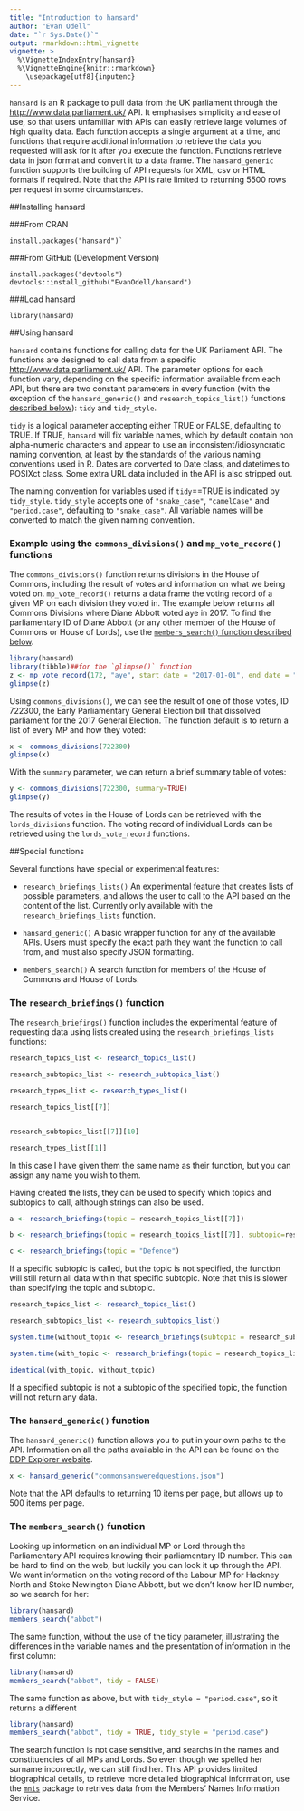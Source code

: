 ```yaml
---
title: "Introduction to hansard"
author: "Evan Odell"
date: "`r Sys.Date()`"
output: rmarkdown::html_vignette
vignette: >
  %\VignetteIndexEntry{hansard}
  %\VignetteEngine{knitr::rmarkdown}
    \usepackage[utf8]{inputenc}  
---
```


`hansard` is an R package to pull data from the UK parliament through the <http://www.data.parliament.uk/> API. It emphasises simplicity and ease of use, so that users unfamiliar with APIs can easily retrieve large volumes of high quality data. Each function accepts a single argument at a time, and functions that require additional information to retrieve the data you requested will ask for it after you execute the function. Functions retrieve data in json format and convert it to a data frame. The `hansard_generic` function supports the building of API requests for XML, csv or HTML formats if required. Note that the API is rate limited to returning 5500 rows per request in some circumstances.

##Installing hansard

###From CRAN

```
install.packages("hansard")`
```

###From GitHub (Development Version)

```
install.packages("devtools")
devtools::install_github("EvanOdell/hansard")
```

###Load hansard

```
library(hansard)
```

##Using hansard

`hansard` contains functions for calling data for the UK Parliament API. The functions are designed to call data from a specific <http://www.data.parliament.uk/> API. The parameter options for each function vary, depending on the specific information available from each API, but there are two constant parameters in every function (with the exception of the `hansard_generic()` and `research_topics_list()` functions [described below](#special-functions)): `tidy` and `tidy_style`.

`tidy` is a logical parameter accepting either TRUE or FALSE, defaulting to TRUE. If TRUE, `hansard` will fix variable names, which by default contain non alpha-numeric characters and appear to use an inconsistent/idiosyncratic naming convention, at least by the standards of the various naming conventions used in R. Dates are converted to Date class, and datetimes to POSIXct class. Some extra URL data included in the API is also stripped out.

The naming convention for variables used if `tidy`==TRUE is indicated by `tidy_style`. `tidy_style` accepts one of `"snake_case"`, `"camelCase"` and `"period.case"`, defaulting to `"snake_case"`. All variable names will be converted to match the given naming convention.

### Example using the `commons_divisions()` and `mp_vote_record()` functions

The `commons_divisions()` function returns divisions in the House of Commons, including the result of votes and information on what we being voted on. `mp_vote_record()` returns a data frame the voting record of a given MP on each division they voted in. The example below returns all Commons Divisions where Diane Abbott voted aye in 2017. To find the parliamentary ID of Diane Abbott (or any other member of the House of Commons or House of Lords), use the [`members_search()` function described below](#special-functions).

```r
library(hansard)
library(tibble)##for the `glimpse()` function
z <- mp_vote_record(172, "aye", start_date = "2017-01-01", end_date = "2017-05-03")
glimpse(z)

```


Using `commons_divisions()`, we can see the result of one of those votes, ID 722300, the Early Parliamentary General Election bill that dissolved parliament for the 2017 General Election. The function default is to return a list of every MP and how they voted:

```r
x <- commons_divisions(722300)
glimpse(x)
```


With the `summary` parameter, we can return a brief summary table of votes:

```r
y <- commons_divisions(722300, summary=TRUE)
glimpse(y)
```

The results of votes in the House of Lords can be retrieved with the `lords_divisions` function. The voting record of individual Lords can  be retrieved using the `lords_vote_record` functions.

##Special functions

Several functions have special or experimental features:

* `research_briefings_lists()` An experimental feature that creates lists of possible parameters, and allows the user to call to the API based on the content of the list. Currently only available with the `research_briefings_lists` function.

* `hansard_generic()` A basic wrapper function for any of the available APIs. Users must specify the exact path they want the function to call from, and must also specify JSON formatting.

* `members_search()` A search function for members of the House of Commons and House of Lords.


### The `research_briefings()` function

The `research_briefings()` function includes the experimental feature of requesting data using lists created using the `research_briefings_lists` functions:

```r
research_topics_list <- research_topics_list()

research_subtopics_list <- research_subtopics_list()

research_types_list <- research_types_list()

research_topics_list[[7]]


research_subtopics_list[[7]][10]

research_types_list[[1]]


```

In this case I have given them the same name as their function, but you can assign any name you wish to them.

Having created the lists, they can be used to specify which topics and subtopics to call, although strings can also be used.

```r
a <- research_briefings(topic = research_topics_list[[7]])

b <- research_briefings(topic = research_topics_list[[7]], subtopic=research_subtopics_list[[7]][10])

c <- research_briefings(topic = "Defence")

```

If a specific subtopic is called, but the topic is not specified, the function will still return all data within that specific subtopic. Note that this is slower than specifying the topic and subtopic.

```r

research_topics_list <- research_topics_list()

research_subtopics_list <- research_subtopics_list()

system.time(without_topic <- research_briefings(subtopic = research_subtopics_list[[7]][10]))

system.time(with_topic <- research_briefings(topic = research_topics_list[[7]], subtopic=research_subtopics_list[[7]][10]))

identical(with_topic, without_topic)

```


If a specified subtopic is not a subtopic of the specified topic, the function will not return any data.


### The `hansard_generic()` function

The `hansard_generic()` function allows you to put in your own paths to the API. Information on all the paths available in the API can be found on the [DDP Explorer website](http://explore.data.parliament.uk/).

```r
x <- hansard_generic("commonsansweredquestions.json")
```

Note that the API defaults to returning 10 items per page, but allows up to 500 items per page.


### The `members_search()` function

Looking up information on an individual MP or Lord through the Parliamentary API requires knowing their parliamentary ID number. This can be hard to find on the web, but luckily you can look it up through the API. We want information on the voting record of the Labour MP for Hackney North and Stoke Newington Diane Abbott, but we don't know her ID number, so we search for her:

```r
library(hansard)
members_search("abbot")

```


The same function, without the use of the tidy parameter, illustrating the differences in the variable names and the presentation of information in the first column:


```r
library(hansard)
members_search("abbot", tidy = FALSE)
```


The same function as above, but with `tidy_style = "period.case"`, so it returns a different 

```r
library(hansard)
members_search("abbot", tidy = TRUE, tidy_style = "period.case")
```


The search function is not case sensitive, and searchs in the names and constituencies of all MPs and Lords. So even though we spelled her surname incorrectly, we can still find her. This API provides limited biographical details, to retrieve more detailed biographical information, use the [`mnis`](https://cran.r-project.org/package=mnis) package to retrives data from the Members' Names Information Service.


